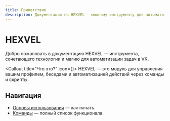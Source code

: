 ```yaml
---
title: Приветствие
description: Документация по HEXVEL — мощному инструменту для автоматизации.
---
```



# HEXVEL

Добро пожаловать в документацию HEXVEL — инструмента, сочетающего технологии и магию для автоматизации задач в VK.

<Callout title="Что это?" icon={<Info className="h-4 w-4 mt-[3px]" />}>
  HEXVEL — это модуль для управления вашим профилем, беседами и автоматизацией
  действий через команды и скрипты.
</Callout>

## Навигация

- [Основы использования](/docs/basics) — как начать.
- [Команды](/docs/commands) — полный список функционала.
